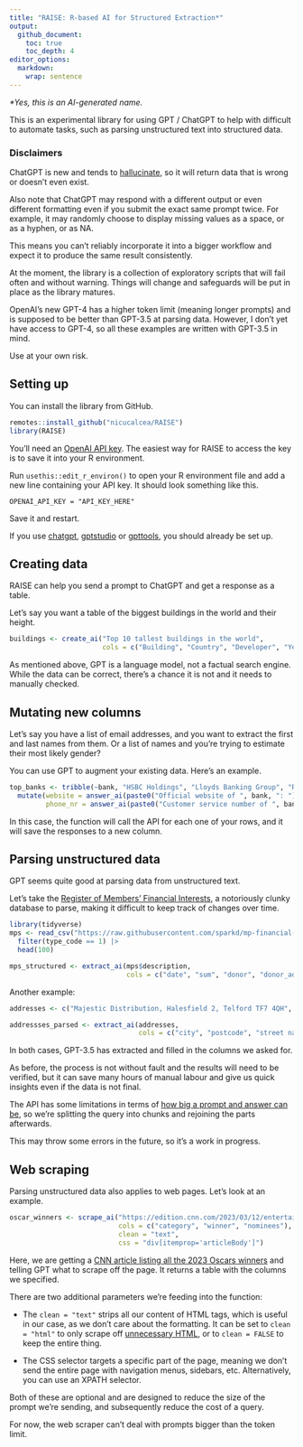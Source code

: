 ```yaml
---
title: "RAISE: R-based AI for Structured Extraction*"
output:
  github_document:
    toc: true
    toc_depth: 4
editor_options: 
  markdown: 
    wrap: sentence
---
```


*\*Yes, this is an AI-generated name.*

This is an experimental library for using GPT / ChatGPT to help with difficult to automate tasks, such as parsing unstructured text into structured data.

### Disclaimers

ChatGPT is new and tends to [hallucinate](https://en.wikipedia.org/wiki/Hallucination_(artificial_intelligence)), so it will return data that is wrong or doesn't even exist.

Also note that ChatGPT may respond with a different output or even different formatting even if you submit the exact same prompt twice.
For example, it may randomly choose to display missing values as a space, or as a hyphen, or as NA.

This means you can't reliably incorporate it into a bigger workflow and expect it to produce the same result consistently.

At the moment, the library is a collection of exploratory scripts that will fail often and without warning.
Things will change and safeguards will be put in place as the library matures.

OpenAI's new GPT-4 has a higher token limit (meaning longer prompts) and is supposed to be better than GPT-3.5 at parsing data.
However, I don't yet have access to GPT-4, so all these examples are written with GPT-3.5 in mind.

Use at your own risk.

## Setting up

You can install the library from GitHub.

```r
remotes::install_github("nicucalcea/RAISE")
library(RAISE)
```

You'll need an [OpenAI API key](https://platform.openai.com/).
The easiest way for RAISE to access the key is to save it into your R environment.

Run `usethis::edit_r_environ()` to open your R environment file and add a new line containing your API key.
It should look something like this.

``` {eval="FALSE"}
OPENAI_API_KEY = "API_KEY_HERE"
```

Save it and restart.

If you use [chatgpt](https://github.com/jcrodriguez1989/chatgpt), [gptstudio](https://github.com/MichelNivard/gptstudio) or [gpttools](https://github.com/JamesHWade/gpttools), you should already be set up.

## Creating data

RAISE can help you send a prompt to ChatGPT and get a response as a table.

Let's say you want a table of the biggest buildings in the world and their height.

```r
buildings <- create_ai("Top 10 tallest buildings in the world",
                       cols = c("Building", "Country", "Developer", "Year built", "Height in metres"))
```

As mentioned above, GPT is a language model, not a factual search engine.
While the data can be correct, there's a chance it is not and it needs to manually checked.

## Mutating new columns

Let's say you have a list of email addresses, and you want to extract the first and last names from them.
Or a list of names and you're trying to estimate their most likely gender?

You can use GPT to augment your existing data.
Here's an example.

```r
top_banks <- tribble(~bank, "HSBC Holdings", "Lloyds Banking Group", "Royal Bank of Scotland Group", "Barclays", "Standard Chartered", "Santander UK", "Nationwide Building Society", "Schroders") |>
  mutate(website = answer_ai(paste0("Official website of ", bank, ": ")),
         phone_nr = answer_ai(paste0("Customer service number of ", bank, ": ")))
```

In this case, the function will call the API for each one of your rows, and it will save the responses to a new column.

## Parsing unstructured data

GPT seems quite good at parsing data from unstructured text.

Let's take the [Register of Members' Financial Interests](https://www.parliament.uk/mps-lords-and-offices/standards-and-financial-interests/parliamentary-commissioner-for-standards/registers-of-interests/register-of-members-financial-interests/), a notoriously clunky database to parse, making it difficult to keep track of changes over time.

```r
library(tidyverse)
mps <- read_csv("https://raw.githubusercontent.com/sparkd/mp-financial-interests/master/data/financial-interests-2010-18.csv") |>
  filter(type_code == 1) |>
  head(100)

mps_structured <- extract_ai(mps$description,
                             cols = c("date", "sum", "donor", "donor_address", "purpose", "hours", "date_registered"))
```

Another example:

```r
addresses <- c("Majestic Distribution, Halesfield 2, Telford TF7 4QH", "1 Reeves Drive, Petersfield GU31 4FN", "9 Hawthorn Cottages, Hook Lane, Welling DA16 2LD", "4 Silvester Road, Castor PE5 7BA", "11 St Georges Close, London SE28 8QE", "510 Castle Wharf, East Tucker Street, Bristol BS1 6JU", "19 Brookside Close, Wombourne WV5 8JU", "384 Hough Fold Way, Bolton BL2 3QA", "3 Hadley Croft, Smethwick B66 1DP", "5 Field Drive, Crawley Down RH10 4AE", "Flat 21, Beadnall House, 5 Lingwood Court, Thornaby TS17 0BF", "29 St Leonards Close, Bridgnorth WV16 4EJ", "3 Colville Road, Bournemouth BH5 2AG", "Fferm Ganol, Llaithddu LD1 6YS", "129 Scott Road, Sheffield S4 7BH", "R A O B Club, The Exchange Building, Chapel Street, Goole DN14 5RJ", "Flat 1, Lawrence Court, 15 Highfield South, Birkenhead CH42 4NA", "37 Lower Noon Sun, Birch Vale SK22 1AQ", "1 Church Mews, Exmouth EX8 2SJ", "17 Windsor Drive, Kidderminster DY10 2NA")

addressses_parsed <- extract_ai(addresses,
                                cols = c("city", "postcode", "street name", "street number", "flat or unit number"))
```

In both cases, GPT-3.5 has extracted and filled in the columns we asked for.

As before, the process is not without fault and the results will need to be verified, but it can save many hours of manual labour and give us quick insights even if the data is not final.

The API has some limitations in terms of [how big a prompt and answer can be](https://platform.openai.com/docs/models/gpt-3-5), so we're splitting the query into chunks and rejoining the parts afterwards.

This may throw some errors in the future, so it's a work in progress.

## Web scraping

Parsing unstructured data also applies to web pages.
Let's look at an example.

```r
oscar_winners <- scrape_ai("https://edition.cnn.com/2023/03/12/entertainment/oscar-winners-2023/index.html",
                           cols = c("category", "winner", "nominees"),
                           clean = "text",
                           css = "div[itemprop='articleBody']")
```

Here, we are getting a [CNN article listing all the 2023 Oscars winners](https://edition.cnn.com/2023/03/12/entertainment/oscar-winners-2023/index.html) and telling GPT what to scrape off the page.
It returns a table with the columns we specified.

There are two additional parameters we're feeding into the function:

-   The `clean = "text"` strips all our content of HTML tags, which is useful in our case, as we don't care about the formatting.
    It can be set to `clean = "html"` to only scrape off [unnecessary HTML](https://lxml.de/api/lxml.html.clean.Cleaner-class.html), or to `clean = FALSE` to keep the entire thing.

-   The CSS selector targets a specific part of the page, meaning we don't send the entire page with navigation menus, sidebars, etc.
    Alternatively, you can use an XPATH selector.

Both of these are optional and are designed to reduce the size of the prompt we're sending, and subsequently reduce the cost of a query.

For now, the web scraper can't deal with prompts bigger than the token limit.
